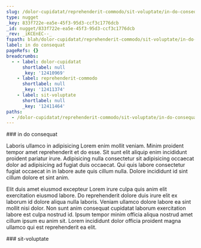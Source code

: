 ```yaml
---
slug: /dolor-cupidatat/reprehenderit-commodo/sit-voluptate/in-do-consequat
type: nugget
_key: 833f722e-ea5e-45f3-95d3-ccf3c1776dcb
_id: nugget/833f722e-ea5e-45f3-95d3-ccf3c1776dcb
_rev: _iKCEnEC--_
fspath: blah/dolor-cupidatat/reprehenderit-commodo/sit-voluptate/in-do-consequat.md
label: in do consequat
pageRefs: {}
breadcrumbs:
  - - label: dolor-cupidatat
      shortlabel: null
      _key: '12410969'
    - label: reprehenderit-commodo
      shortlabel: null
      _key: '12411374'
    - label: sit-voluptate
      shortlabel: null
      _key: '12411464'
paths:
  - /dolor-cupidatat/reprehenderit-commodo/sit-voluptate/in-do-consequat
---
```


<NuggetArea>
<Nugget slug="/dolor-cupidatat/reprehenderit-commodo/sit-voluptate/in-do-consequat" type="nugget" _key="833f722e-ea5e-45f3-95d3-ccf3c1776dcb" _id="nugget/833f722e-ea5e-45f3-95d3-ccf3c1776dcb" _rev="_iKCEnEC--_" fspath="blah/dolor-cupidatat/reprehenderit-commodo/sit-voluptate/in-do-consequat.md" label="in do consequat" paths="/dolor-cupidatat/reprehenderit-commodo/sit-voluptate/in-do-consequat">
<NuggetBody>
### in do consequat

Laboris ullamco in adipisicing Lorem enim mollit veniam. Minim proident tempor amet reprehenderit et do esse. Sit sunt elit aliquip enim incididunt proident pariatur irure. Adipisicing nulla consectetur sit adipisicing occaecat dolor ad adipisicing ad fugiat duis occaecat. Qui quis labore consectetur fugiat occaecat in in labore aute quis cillum nulla. Dolore incididunt id sint cillum dolore et sint anim.

Elit duis amet eiusmod excepteur Lorem irure culpa quis anim elit exercitation eiusmod labore. Do reprehenderit dolore duis irure elit ex laborum id dolore aliqua nulla laboris. Veniam ullamco dolore labore ea sint mollit nisi dolor. Non sunt anim consequat cupidatat laborum exercitation labore est culpa nostrud id. Ipsum tempor minim officia aliqua nostrud amet cillum ipsum eu anim sit. Lorem incididunt dolor officia proident magna ullamco qui est reprehenderit ea elit.

</NuggetBody>
<Breadcrumbs>
<Crumbs>
<Crumb _key="12410969" label="dolor-cupidatat" /><Crumb _key="12411374" label="reprehenderit-commodo" /><Crumb _key="12411464" label="sit-voluptate" />
</Crumbs>
</Breadcrumbs>
</Nugget>

<NuggetsInbound>
</NuggetsInbound>
<NuggetsOutbound>
</NuggetsOutbound>
</NuggetArea>
<PassagesInbound>
<Passage direction="inbound" type="passage" _key="12411464" _id="passage/12411464" _rev="_iKCEnE----" label="sit-voluptate" passage="sit-voluptate" fspath="blah/dolor-cupidatat/reprehenderit-commodo/sit-voluptate" paths="/dolor-cupidatat/reprehenderit-commodo/sit-voluptate" slug="/dolor-cupidatat/reprehenderit-commodo/sit-voluptate">
<NuggetBody>
### sit-voluptate

</NuggetBody>
<Breadcrumbs>
<Crumbs>
<Crumb _key="12410969" label="dolor-cupidatat" /><Crumb _key="12411374" label="reprehenderit-commodo" />
</Crumbs>
</Breadcrumbs>
</Passage>

</PassagesInbound>
<PassagesOutbound>
</PassagesOutbound>